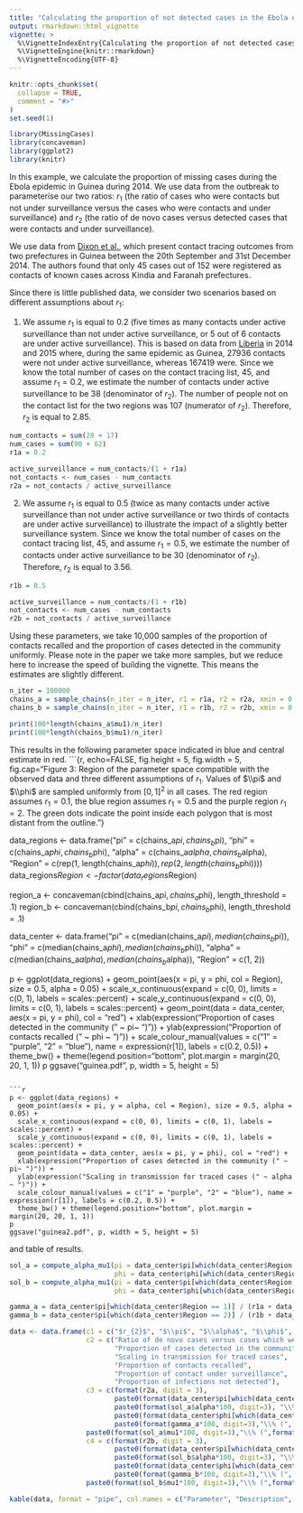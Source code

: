 ```yaml
---
title: "Calculating the proportion of not detected cases in the Ebola epidemic in Guinea during 2014"
output: rmarkdown::html_vignette
vignette: >
  %\VignetteIndexEntry{Calculating the proportion of not detected cases in the Ebola epidemic in Guinea during 2014}
  %\VignetteEngine{knitr::rmarkdown}
  %\VignetteEncoding{UTF-8}
---
```


```r
knitr::opts_chunk$set(
  collapse = TRUE,
  comment = "#>"
)
set.seed(1)
```

```r
library(MissingCases)
library(concaveman)
library(ggplot2)
library(knitr)
```
In this example, we calculate the proportion of missing cases during the Ebola epidemic in Guinea during 2014. We use data from the outbreak to parameterise our two ratios: $r_1$ (the ratio of cases who were contacts but not under surveillance versus the cases who were contacts and under surveillance) and $r_2$ (the ratio of de novo cases versus detected cases that were contacts and under surveillance).

We use data from [Dixon et al.](https://wwwnc.cdc.gov/eid/article/21/11/15-0684_article), which present contact tracing outcomes from two prefectures in Guinea between the 20th September and 31st December 2014. The authors found that only 45 cases out of 152 were registered as contacts of known cases across Kindia and Faranah prefectures. 

Since there is little published data, we consider two scenarios based on different assumptions about $r_1$: 

1. We assume $r_1$ is equal to 0.2 (five times as many contacts under active surveillance than not under active surveillance, or 5 out of 6 contacts are under active surveillance).  This is based on data from [Liberia](https://dx.plos.org/10.1371/journal.pntd.0006762) in 2014 and 2015 where, during the same epidemic as Guinea, 27936 contacts were not under active surveillance, whereas 167419 were.  Since we know the total number of cases on the contact tracing list, 45, and assume $r_1=0.2$, we estimate the number of contacts under active surveillance to be 38 (denominator of $r_2$).  The number of people not on the contact list for the two regions was 107 (numerator of $r_2$). Therefore, $r_2$ is equal to 2.85. 
```r
num_contacts = sum(28 + 17)
num_cases = sum(90 + 62)
r1a = 0.2

active_surveillance = num_contacts/(1 + r1a)
not_contacts <- num_cases - num_contacts
r2a = not_contacts / active_surveillance
```


2. We assume $r_1$ is equal to 0.5 (twice as many contacts under active surveillance than not under active surveillance or two thirds of contacts are under active surveillance) to illustrate the impact of a slightly better surveillance system. Since we know the total number of cases on the contact tracing list, 45, and assume $r_1=0.5$, we estimate the number of contacts under active surveillance to be 30 (denominator of $r_2$).  Therefore, $r_2$ is equal to 3.56. 

```r

r1b = 0.5

active_surveillance = num_contacts/(1 + r1b)
not_contacts <- num_cases - num_contacts
r2b = not_contacts / active_surveillance
```

Using these parameters, we take 10,000 samples of the proportion of contacts recalled and the proportion of cases detected in the community uniformly.  Please note in the paper we take more samples, but we reduce here to increase the speed of building the vignette. This means the estimates are slightly different.
```r
n_iter = 100000   
chains_a = sample_chains(n_iter = n_iter, r1 = r1a, r2 = r2a, xmin = 0.2, xmax = 0.8, alpha = TRUE)
chains_b = sample_chains(n_iter = n_iter, r1 = r1b, r2 = r2b, xmin = 0.2, xmax = 0.8, alpha = TRUE)

print(100*length(chains_a$mu1)/n_iter)
print(100*length(chains_b$mu1)/n_iter)
```

This results in the following parameter space indicated in blue and central estimate in red.
```{r, echo=FALSE, fig.height = 5, fig.width = 5, fig.cap="Figure 3: Region of the parameter space compatible with the observed data and three different assumptions of $r_{1}$. Values of $\\pi$ and $\\phi$ are sampled uniformly from $[0,1]^2$ in all cases. The red region assumes $r_{1} = 0.1$, the blue region assumes $r_{1} = 0.5$ and the purple region $r_{1} = 2$. The green dots indicate the point inside each polygon that is most distant from the outline."}

data_regions <- data.frame("pi" = c(chains_a$pi, chains_b$pi),
                           "phi" = c(chains_a$phi, chains_b$phi),
                           "alpha" = c(chains_a$alpha, chains_b$alpha),
                           "Region" = c(rep(1, length(chains_a$phi)), rep(2, length(chains_b$phi))))
data_regions$Region <- factor(data_regions$Region)

region_a <- concaveman(cbind(chains_a$pi, chains_a$phi), length_threshold = .1)
region_b <- concaveman(cbind(chains_b$pi, chains_b$phi), length_threshold = .1)

data_center <- data.frame("pi" = c(median(chains_a$pi), median(chains_b$pi)),
                          "phi" = c(median(chains_a$phi), median(chains_b$phi)),
                          "alpha" = c(median(chains_a$alpha), median(chains_b$alpha)),
                          "Region" = c(1, 2))

p <- ggplot(data_regions) + 
  geom_point(aes(x = pi, y = phi, col = Region), size = 0.5, alpha = 0.05) + 
  scale_x_continuous(expand = c(0, 0), limits = c(0, 1), labels = scales::percent) + 
  scale_y_continuous(expand = c(0, 0), limits = c(0, 1), labels = scales::percent) + 
  geom_point(data = data_center, aes(x = pi, y = phi), col = "red") + 
  xlab(expression("Proportion of cases detected in the community (" ~ pi~ ")")) + 
  ylab(expression("Proportion of contacts recalled (" ~ phi ~ ")")) + 
  scale_colour_manual(values = c("1" = "purple", "2" = "blue"), name = expression(r[1]), labels = c(0.2, 0.5)) + 
  theme_bw() + theme(legend.position="bottom", plot.margin = margin(20, 20, 1, 1))
p
ggsave("guinea.pdf", p, width = 5, height = 5)
```

```r
p <- ggplot(data_regions) + 
  geom_point(aes(x = pi, y = alpha, col = Region), size = 0.5, alpha = 0.05) + 
  scale_x_continuous(expand = c(0, 0), limits = c(0, 1), labels = scales::percent) + 
  scale_y_continuous(expand = c(0, 0), limits = c(0, 1), labels = scales::percent) + 
  geom_point(data = data_center, aes(x = pi, y = phi), col = "red") + 
  xlab(expression("Proportion of cases detected in the community (" ~ pi~ ")")) + 
  ylab(expression("Scaling in transmission for traced cases (" ~ alpha ~ ")")) + 
  scale_colour_manual(values = c("1" = "purple", "2" = "blue"), name = expression(r[1]), labels = c(0.2, 0.5)) + 
  theme_bw() + theme(legend.position="bottom", plot.margin = margin(20, 20, 1, 1))
p
ggsave("guinea2.pdf", p, width = 5, height = 5)
```

and table of results.

```r
sol_a = compute_alpha_mu1(pi = data_center$pi[which(data_center$Region == 1)], 
                          phi = data_center$phi[which(data_center$Region == 1)], r1 = r1a, r2 = r2a)
sol_b = compute_alpha_mu1(pi = data_center$pi[which(data_center$Region == 2)], 
                          phi = data_center$phi[which(data_center$Region == 2)], r1 = r1b, r2 = r2b)

gamma_a = data_center$pi[which(data_center$Region == 1)] / (r1a + data_center$pi[which(data_center$Region == 1)])
gamma_b = data_center$pi[which(data_center$Region == 2)] / (r1b + data_center$pi[which(data_center$Region == 2)])

data <- data.frame(c1 = c("$r_{2}$", "$\\pi$", "$\\alpha$", "$\\phi$", "$\\gamma$", "$\\mu_{1}$"),
                   c2 = c("Ratio of de novo cases versus cases which were contacts under active surveillance", 
                          "Proportion of cases detected in the community", 
                          "Scaling in transmission for traced cases",
                          "Proportion of contacts recalled", 
                          "Proportion of contact under surveillance", 
                          "Proportion of infections not detected"),
                   c3 = c(format(r2a, digit = 3), 
                          paste0(format(data_center$pi[which(data_center$Region == 1)]*100, digit=3), "\\% (", format(quantile(chains_a$pi,0.025)*100, digit=3), ", ", format(quantile(chains_a$pi,0.975)*100, digit=3) ,")"), 
                          paste0(format(sol_a$alpha*100, digit=3), "\\% (", format(quantile(chains_a$alpha,0.025)*100, digit=3), ", ", format(quantile(chains_a$alpha, 0.975)*100, digit=3) ,")"), 
                          paste0(format(data_center$phi[which(data_center$Region == 1)]*100, digit=3), "\\% (", format(quantile(chains_a$phi,0.025)*100, digit=3), ", ", format(quantile(chains_a$phi,0.975)*100, digit=3) ,")"), 
                          paste0(format(gamma_a*100, digit=3),"\\% (", format(quantile(chains_a$gamma,0.025)*100, digit=3), ", ", format(quantile(chains_a$gamma,0.975)*100, digit=3) ,")"), 
                   paste0(format(sol_a$mu1*100, digit=3),"\\% (",format(quantile(chains_a$mu1,0.025)*100, digit=3),", ",format(quantile(chains_a$mu1,0.975)*100, digit=3) ,")")),
                   c4 = c(format(r2b, digit = 3), 
                          paste0(format(data_center$pi[which(data_center$Region == 2)]*100, digit=3), "\\% (", format(quantile(chains_b$pi,0.025)*100, digit=3), ", ", format(quantile(chains_b$pi,0.975)*100, digit=3) ,")"), 
                          paste0(format(sol_b$alpha*100, digit=3), "\\% (", format(quantile(chains_b$alpha,0.025)*100, digit=3), ", ", format(quantile(chains_b$alpha,0.975)*100, digit=3) ,")"), 
                          paste0(format(data_center$phi[which(data_center$Region == 2)]*100, digit=3), "\\% (", format(quantile(chains_b$phi,0.025)*100, digit=3), ", ", format(quantile(chains_b$phi,0.975)*100, digit=3) ,")"), 
                          paste0(format(gamma_b*100, digit=3),"\\% (", format(quantile(chains_b$gamma,0.025)*100, digit=3), ", ", format(quantile(chains_b$gamma,0.975)*100, digit=3) ,")"), 
                   paste0(format(sol_b$mu1*100, digit=3),"\\% (",format(quantile(chains_b$mu1,0.025)*100, digit=3),", ",format(quantile(chains_b$mu1,0.975)*100, digit=3) ,")")))

kable(data, format = "pipe", col.names = c("Parameter", "Description", "Scenario 1 ($r_1 = 0.2$) central estimates (CrI 95\\%))", "Scenario 2 ($r_1 = 0.5$) central estimates (CrI 95\\%))"), caption = "Table: Estimates of the parameters from the three state model") 
```
